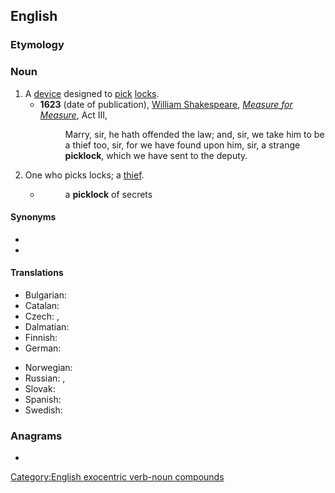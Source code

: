 ==English==

===Etymology===
{{compound|en|pick|lock}}

===Noun===
{{en-noun}}

# A [[device]] designed to [[pick]] [[lock]]s.
#* '''1623''' (date of publication), [[w:William Shakespeare|William Shakespeare]], ''[[w:Measure for Measure|Measure for Measure]]'', Act III,
#*: Marry, sir, he hath offended the law; and, sir, we take him to be a thief too, sir, for we have found upon him, sir, a strange '''picklock''', which we have sent to the deputy.
# One who picks locks; a [[thief]].
#* {{RQ:Taylor DFP}}
#*: a '''picklock''' of secrets

====Synonyms====
* {{l|en|lock pick}}
* {{l|en|pick}}

====Translations====
{{trans-top|device designed to pick locks}}
* Bulgarian: {{t|bg|шперц|m}}
* Catalan: {{t+|ca|rossinyol|m}}
* Czech: {{t|cs|paklíč|m}}, {{t|cs|šperhák|m}}
* Dalmatian: {{t|dlm|bunagrez|m}}
* Finnish: {{t+|fi|tiirikka}}
* German: {{t+|de|Dietrich|m}}
{{trans-mid}}
* Norwegian: {{t+|no|dirk|m}}
* Russian: {{t+|ru|отмы́чка|f}} {{qualifier|passkey}}, {{t+|ru|фо́мка|f}} {{qualifier|jimmy}}
* Slovak: {{t|sk|pakľúč|m}}
* Spanish: {{t+|es|ganzúa|f}}
* Swedish: {{t+|sv|dyrk}}
{{trans-bottom}}

===Anagrams===
* {{anagrams|en|a=ccikklop|lock pick|lock-pick|lockpick}}

[[Category:English exocentric verb-noun compounds]]